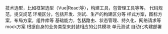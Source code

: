 技术选型，比如框架选型（Vue|React等），构建工具，包管理工具等等。
 代码规范，提交规范
 环境区分，包括开发、测试、生产的构建区分等
 样式方案，图标方案，布局方案，组件库等
 基础能力，包括路由、状态管理、持久化、网络请求等
 mock方案
 根据自身的业务类型来封装相应的公共模块
 单元测试
 自动化构建部署

